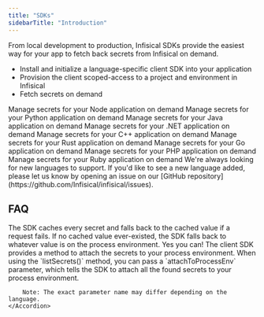 ```yaml
---
title: "SDKs"
sidebarTitle: "Introduction"
---
```




From local development to production, Infisical SDKs provide the easiest way for your app to fetch back secrets from Infisical on demand.

-   Install and initialize a language-specific client SDK into your application
-   Provision the client scoped-access to a project and environment in Infisical
-   Fetch secrets on demand

<CardGroup cols={2}>
    <Card title="Node.js" href="/sdks/languages/node" icon="/images/sdks/languages/node.svg">
      Manage secrets for your Node application on demand
    </Card>
    <Card href="/sdks/languages/python" title="Python" icon="/images/sdks/languages/python.svg">
      Manage secrets for your Python application on demand
    </Card>
    <Card href="/sdks/languages/java" title="Java" icon="/images/sdks/languages/java.svg">
      Manage secrets for your Java application on demand
    </Card>
    <Card href="/sdks/languages/dotnet" title=".NET" icon="/images/sdks/languages/dotnet.svg">
      Manage secrets for your .NET application on demand
    </Card>
    <Card href="/sdks/languages/cpp" title="C++" icon="/images/sdks/languages/cpp.svg">
      Manage secrets for your C++ application on demand
    </Card>
    <Card href="/sdks/languages/rust" title="Rust" icon="/images/sdks/languages/rust.svg">
      Manage secrets for your Rust application on demand
    </Card>
     <Card href="/sdks/languages/go" title="Go" icon="/images/sdks/languages/go.svg">
      Manage secrets for your Go application on demand
    </Card>
      <Card href="/sdks/languages/php" title="PHP" icon="/images/sdks/languages/php.svg">
      Manage secrets for your PHP application on demand
    </Card>
    <Card href="/sdks/languages/ruby" title="Ruby" icon="/images/sdks/languages/ruby.svg">
      Manage secrets for your Ruby application on demand
    </Card>
</CardGroup>

<Card title="Did we miss your favorite language?">
  We're always looking for new languages to support. If you'd like to see a new language added, please let us know by opening an issue on our [GitHub repository](https://github.com/Infisical/infisical/issues).
</Card>

## FAQ

<AccordionGroup>
    <Accordion title="What if a request for a secret fails?">
        The SDK caches every secret and falls back to the cached value if a request fails. If no cached
        value ever-existed, the SDK falls back to whatever value is on the process environment.
    </Accordion>
    <Accordion title="Can I attach the environment variables to my process environment?">
        Yes you can! The client SDK provides a method to attach the secrets to your process environment. When using the `listSecrets()` method, you
        can pass a `attachToProcessEnv` parameter, which tells the SDK to attach all the found secrets to your process environment.
        
        Note: The exact parameter name may differ depending on the language.
    </Accordion>
</AccordionGroup>
